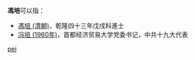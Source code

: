 '''馮培'''可以指：
* [[馮培_(清朝)|馮培 (清朝)]]，乾隆四十三年戊戌科進士
* [[冯培_(1960年)|冯培 (1960年)]]，首都经济贸易大学党委书记，中共十九大代表

{{disambig}}

[[Category:二字冯姓人名消歧义|pei]]